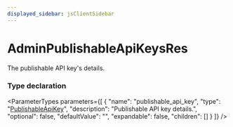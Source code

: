 ```yaml
---
displayed_sidebar: jsClientSidebar
---
```



# AdminPublishableApiKeysRes

The publishable API key's details.

### Type declaration

<ParameterTypes parameters={[
  {
    "name": "publishable_api_key",
    "type": "[PublishableApiKey](../classes/internal.PublishableApiKey.mdx)",
    "description": "Publishable API key details.",
    "optional": false,
    "defaultValue": "",
    "expandable": false,
    "children": []
  }
]} />
